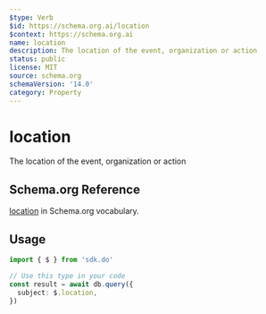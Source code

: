 ```yaml
---
$type: Verb
$id: https://schema.org.ai/location
$context: https://schema.org.ai
name: location
description: The location of the event, organization or action
status: public
license: MIT
source: schema.org
schemaVersion: '14.0'
category: Property
---
```


# location

The location of the event, organization or action

## Schema.org Reference

[location](https://schema.org/location) in Schema.org vocabulary.

## Usage

```typescript
import { $ } from 'sdk.do'

// Use this type in your code
const result = await db.query({
  subject: $.location,
})
```
